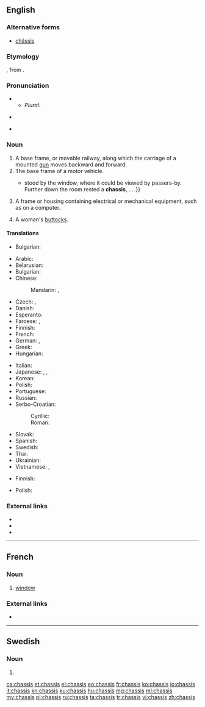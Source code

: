{{also|Chassis|châssis}}
==English==
{{wikipedia}}

===Alternative forms===
* [[châssis]]

===Etymology===
{{borrowing|fr|châssis|lang=en}}, from {{etyl|la|en}} {{term|lang=la|capsa||case}}.

===Pronunciation===
* {{IPA|/ˈtʃæsi/|/ˈʃæsi/|lang=en}}
** ''Plural:'' {{IPA|/ˈtʃæsiz/|/ˈʃæsiz/|lang=en}}
* {{a|Australia}} {{IPA|/ˈʃæzi/|lang=en}}
* {{rhymes|æsi|æzi|lang=en}}

===Noun===
{{en-noun|chassis}}

# A base frame, or movable railway, along which the carriage of a mounted [[gun]] moves backward and forward.
# The base frame of a motor vehicle.
#* {{quote-book|year=1913|author=[[w:Robert Barr (writer)|Robert Barr]]
|title=Lord Stranleigh Abroad
|chapter=2|url=http://openlibrary.org/works/OL1796924W
|passage=The door being open, Stranleigh walked in unannounced. A two-seated runabout{{...}}stood by the window, where it could be viewed by passers-by. Further down the room rested a '''chassis''', … .}}
# A frame or housing containing electrical or mechanical equipment, such as on a computer.
# {{context|slang|lang=en}} A woman's [[buttocks]].

====Translations====
{{trans-top|A base frame, or movable railway}}
* Bulgarian: {{t+|bg|платформа|f}}
{{trans-mid}}
{{trans-bottom}}

{{trans-top|base frame of motor vehicle}}
* Arabic: {{t|ar|شَاصِي}}
* Belarusian: {{t|be|шасі́|n|sc=Cyrl}}
* Bulgarian: {{t+|bg|шаси́|n|sc=Cyrl}}
* Chinese:
*: Mandarin: {{t+|cmn|底盤|sc=Hani}}, {{t+|cmn|底盘|tr=dǐpán|sc=Hani}}
* Czech: {{t|cs|podvozek|m}}, {{t|cs|šasi|n}}
* Danish: {{t|da|chassis|n}}
* Esperanto: {{t|eo|ĉasio}}
* Faroese: {{t|fo|undirgrind|f}}, {{t|fo|undirstell|n}}
* Finnish: {{t+|fi|alusta}}
* French: {{t+|fr|châssis|m}}
* German: {{t+|de|Chassis|n}}, {{t+|de|Fahrgestell|n}}
* Greek: {{t+|el|σασί|n|sc=Grek}}
* Hungarian: {{t+|hu|alváz}}
{{trans-mid}}
* Italian: {{t|it|châssis|m}}
* Japanese: {{t|ja|シャシ|tr=shashi|sc=Jpan}}, {{t|ja|シャーシ|tr=shāshi|sc=Jpan}}, {{t|ja|シャシー|tr=shashī|sc=Jpan}}
* Korean: {{t|ko|섀시|sc=Kore}}
* Polish: {{t+|pl|podwozie|n}}
* Portuguese: {{t+|pt|chassi|m}}
* Russian: {{t+|ru|шасси́|n}}
* Serbo-Croatian:
*: Cyrillic: {{t|sh|шасија|f}}
*: Roman: {{t+|sh|šasija|f}}
* Slovak: {{t|sk|podvozok|m}}
* Spanish: {{t+|es|chasis|m}}
* Swedish: {{t+|sv|chassi|n}}
* Thai: {{t+|th|แชสซี|tr=chaetsi|sc=Thai}}
* Ukrainian: {{t|uk|шасі́|n|sc=Cyrl}}
* Vietnamese: {{t|vi|sát-xi}}, {{t|vi|khung gầm}}
{{trans-bottom}}

{{trans-top|A frame or housing containing electrical or mechanical equipment}}
* Finnish: {{t|fi|asennuspohja}}
{{trans-mid}}
* Polish: {{t+|pl|obudowa|f}}
{{trans-bottom}}

===External links===
* {{R:Webster 1913}}
* {{R:Century 1911}}
* {{R:OneLook}}

----

==French==

===Noun===
{{head|fr|noun|g=m}}

# {{context|Acadia|lang=fr}} [[window]]

===External links===
* {{R:TLFi}}

----

==Swedish==

===Noun===
{{head|sv|noun form}}

# {{sv-noun-form-indef-gen|chassi}}

[[ca:chassis]]
[[et:chassis]]
[[el:chassis]]
[[eo:chassis]]
[[fr:chassis]]
[[ko:chassis]]
[[io:chassis]]
[[it:chassis]]
[[kn:chassis]]
[[ku:chassis]]
[[hu:chassis]]
[[mg:chassis]]
[[ml:chassis]]
[[my:chassis]]
[[pl:chassis]]
[[ru:chassis]]
[[ta:chassis]]
[[tr:chassis]]
[[vi:chassis]]
[[zh:chassis]]
